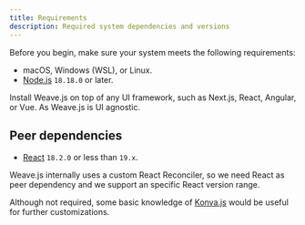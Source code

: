 ```yaml
---
title: Requirements
description: Required system dependencies and versions
---
```


Before you begin, make sure your system meets the following requirements:

- macOS, Windows (WSL), or Linux.
- [Node.js](https://nodejs.org/es/download) `18.18.0` or later.

<Callout title="UI agnostic" type="info">
  Install Weave.js on top of any UI framework, such as Next.js, React, Angular,
  or Vue. As Weave.js is UI agnostic.
</Callout>

## Peer dependencies

- [React](https://reactjs.org/docs/create-a-new-react-app.html) `18.2.0` or less than `19.x`.

<Callout title="Why React is a requirement?" type="warning">
  Weave.js internally uses a custom React Reconciler, so we need React as peer
  dependency and we support an specific React version range.
</Callout>

Although not required, some basic knowledge of [Konva.js](https://konvajs.org/docs/overview.html)
would be useful for further customizations.
